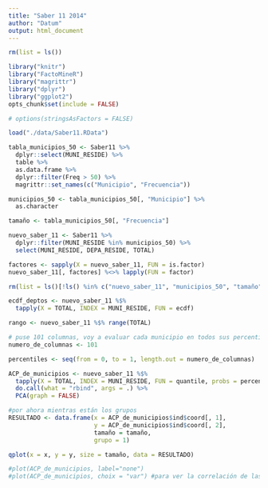 ```yaml
---
title: "Saber 11 2014"
author: "Datum"
output: html_document
---
```


```r
rm(list = ls())

library("knitr")
library("FactoMineR")
library("magrittr")
library("dplyr")
library("ggplot2")
opts_chunk$set(include = FALSE)

# options(stringsAsFactors = FALSE)
```

```r
load("./data/Saber11.RData")
```

```r
tabla_municipios_50 <- Saber11 %>%
  dplyr::select(MUNI_RESIDE) %>%
  table %>%
  as.data.frame %>%
  dplyr::filter(Freq > 50) %>%
  magrittr::set_names(c("Municipio", "Frecuencia")) 

municipios_50 <- tabla_municipios_50[, "Municipio"] %>%
  as.character

tamaño <- tabla_municipios_50[, "Frecuencia"]

nuevo_saber_11 <- Saber11 %>%
  dplyr::filter(MUNI_RESIDE %in% municipios_50) %>%
  select(MUNI_RESIDE, DEPA_RESIDE, TOTAL)

factores <- sapply(X = nuevo_saber_11, FUN = is.factor)
nuevo_saber_11[, factores] %<>% lapply(FUN = factor)

rm(list = ls()[!ls() %in% c("nuevo_saber_11", "municipios_50", "tamaño")])
```

```r
ecdf_deptos <- nuevo_saber_11 %$%
  tapply(X = TOTAL, INDEX = MUNI_RESIDE, FUN = ecdf)

rango <- nuevo_saber_11 %$% range(TOTAL)
```

```r

# puse 101 columnas, voy a evaluar cada municipio en todos sus percentiles
numero_de_columnas <- 101

percentiles <- seq(from = 0, to = 1, length.out = numero_de_columnas)

ACP_de_municipios <- nuevo_saber_11 %$%
  tapply(X = TOTAL, INDEX = MUNI_RESIDE, FUN = quantile, probs = percentiles) %>%
  do.call(what = "rbind", args = .) %>%
  PCA(graph = FALSE)

#por ahora mientras están los grupos
RESULTADO <- data.frame(x = ACP_de_municipios$ind$coord[, 1],
                        y = ACP_de_municipios$ind$coord[, 2],
                        tamaño = tamaño,
                        grupo = 1)

qplot(x = x, y = y, size = tamaño, data = RESULTADO)

#plot(ACP_de_municipios, label="none")
#plot(ACP_de_municipios, choix = "var") #para ver la correlación de las variables
```